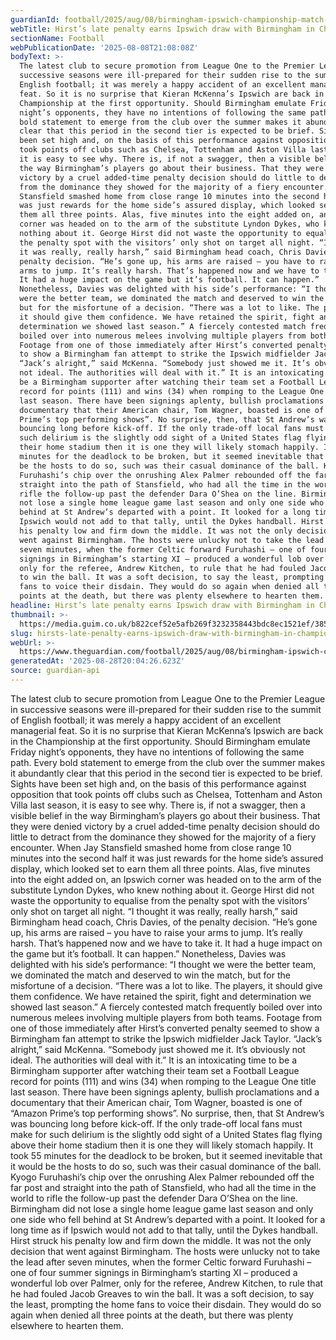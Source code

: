 ```yaml
---
guardianId: football/2025/aug/08/birmingham-ipswich-championship-match-report
webTitle: Hirst’s late penalty earns Ipswich draw with Birmingham in Championship opener
sectionName: Football
webPublicationDate: '2025-08-08T21:08:08Z'
bodyText: >-
  The latest club to secure promotion from League One to the Premier League in
  successive seasons were ill-prepared for their sudden rise to the summit of
  English football; it was merely a happy accident of an excellent managerial
  feat. So it is no surprise that Kieran McKenna’s Ipswich are back in the
  Championship at the first opportunity. Should Birmingham emulate Friday
  night’s opponents, they have no intentions of following the same path. Every
  bold statement to emerge from the club over the summer makes it abundantly
  clear that this period in the second tier is expected to be brief. Sights have
  been set high and, on the basis of this performance against opposition that
  took points off clubs such as Chelsea, Tottenham and Aston Villa last season,
  it is easy to see why. There is, if not a swagger, then a visible belief in
  the way Birmingham’s players go about their business. That they were denied
  victory by a cruel added-time penalty decision should do little to detract
  from the dominance they showed for the majority of a fiery encounter. When Jay
  Stansfield smashed home from close range 10 minutes into the second half it
  was just rewards for the home side’s assured display, which looked set to earn
  them all three points. Alas, five minutes into the eight added on, an Ipswich
  corner was headed on to the arm of the substitute Lyndon Dykes, who knew
  nothing about it. George Hirst did not waste the opportunity to equalise from
  the penalty spot with the visitors’ only shot on target all night. “I thought
  it was really, really harsh,” said Birmingham head coach, Chris Davies, of the
  penalty decision. “He’s gone up, his arms are raised – you have to raise your
  arms to jump. It’s really harsh. That’s happened now and we have to take it.
  It had a huge impact on the game but it’s football. It can happen.”
  Nonetheless, Davies was delighted with his side’s performance: “I thought we
  were the better team, we dominated the match and deserved to win the match,
  but for the misfortune of a decision. “There was a lot to like. The players,
  it should give them confidence. We have retained the spirit, fight and
  determination we showed last season.” A fiercely contested match frequently
  boiled over into numerous melees involving multiple players from both teams.
  Footage from one of those immediately after Hirst’s converted penalty seemed
  to show a Birmingham fan attempt to strike the Ipswich midfielder Jack Taylor.
  “Jack’s alright,” said McKenna. “Somebody just showed me it. It’s obviously
  not ideal. The authorities will deal with it.” It is an intoxicating time to
  be a Birmingham supporter after watching their team set a Football League
  record for points (111) and wins (34) when romping to the League One title
  last season. There have been signings aplenty, bullish proclamations and a
  documentary that their American chair, Tom Wagner, boasted is one of “Amazon
  Prime’s top performing shows”. No surprise, then, that St Andrew’s was
  bouncing long before kick-off. If the only trade-off local fans must make for
  such delirium is the slightly odd sight of a United States flag flying above
  their home stadium then it is one they will likely stomach happily. It took 55
  minutes for the deadlock to be broken, but it seemed inevitable that it would
  be the hosts to do so, such was their casual dominance of the ball. Kyogo
  Furuhashi’s chip over the onrushing Alex Palmer rebounded off the far post and
  straight into the path of Stansfield, who had all the time in the world to
  rifle the follow-up past the defender Dara O’Shea on the line. Birmingham did
  not lose a single home league game last season and only one side who fell
  behind at St Andrew’s departed with a point. It looked for a long time as if
  Ipswich would not add to that tally, until the Dykes handball. Hirst struck
  his penalty low and firm down the middle. It was not the only decision that
  went against Birmingham. The hosts were unlucky not to take the lead after
  seven minutes, when the former Celtic forward Furuhashi – one of four summer
  signings in Birmingham’s starting XI – produced a wonderful lob over Palmer,
  only for the referee, Andrew Kitchen, to rule that he had fouled Jacob Greaves
  to win the ball. It was a soft decision, to say the least, prompting the home
  fans to voice their disdain. They would do so again when denied all three
  points at the death, but there was plenty elsewhere to hearten them.
headline: Hirst’s late penalty earns Ipswich draw with Birmingham in Championship opener
thumbnail: >-
  https://media.guim.co.uk/b822cef52e5afb269f3232358443bdc8ec1521ef/385_0_3851_3081/500.jpg
slug: hirsts-late-penalty-earns-ipswich-draw-with-birmingham-in-championship-opener
webUrl: >-
  https://www.theguardian.com/football/2025/aug/08/birmingham-ipswich-championship-match-report
generatedAt: '2025-08-28T20:04:26.623Z'
source: guardian-api
---
```

The latest club to secure promotion from League One to the Premier League in successive seasons were ill-prepared for their sudden rise to the summit of English football; it was merely a happy accident of an excellent managerial feat. So it is no surprise that Kieran McKenna’s Ipswich are back in the Championship at the first opportunity. Should Birmingham emulate Friday night’s opponents, they have no intentions of following the same path. Every bold statement to emerge from the club over the summer makes it abundantly clear that this period in the second tier is expected to be brief. Sights have been set high and, on the basis of this performance against opposition that took points off clubs such as Chelsea, Tottenham and Aston Villa last season, it is easy to see why. There is, if not a swagger, then a visible belief in the way Birmingham’s players go about their business. That they were denied victory by a cruel added-time penalty decision should do little to detract from the dominance they showed for the majority of a fiery encounter. When Jay Stansfield smashed home from close range 10 minutes into the second half it was just rewards for the home side’s assured display, which looked set to earn them all three points. Alas, five minutes into the eight added on, an Ipswich corner was headed on to the arm of the substitute Lyndon Dykes, who knew nothing about it. George Hirst did not waste the opportunity to equalise from the penalty spot with the visitors’ only shot on target all night. “I thought it was really, really harsh,” said Birmingham head coach, Chris Davies, of the penalty decision. “He’s gone up, his arms are raised – you have to raise your arms to jump. It’s really harsh. That’s happened now and we have to take it. It had a huge impact on the game but it’s football. It can happen.” Nonetheless, Davies was delighted with his side’s performance: “I thought we were the better team, we dominated the match and deserved to win the match, but for the misfortune of a decision. “There was a lot to like. The players, it should give them confidence. We have retained the spirit, fight and determination we showed last season.” A fiercely contested match frequently boiled over into numerous melees involving multiple players from both teams. Footage from one of those immediately after Hirst’s converted penalty seemed to show a Birmingham fan attempt to strike the Ipswich midfielder Jack Taylor. “Jack’s alright,” said McKenna. “Somebody just showed me it. It’s obviously not ideal. The authorities will deal with it.” It is an intoxicating time to be a Birmingham supporter after watching their team set a Football League record for points (111) and wins (34) when romping to the League One title last season. There have been signings aplenty, bullish proclamations and a documentary that their American chair, Tom Wagner, boasted is one of “Amazon Prime’s top performing shows”. No surprise, then, that St Andrew’s was bouncing long before kick-off. If the only trade-off local fans must make for such delirium is the slightly odd sight of a United States flag flying above their home stadium then it is one they will likely stomach happily. It took 55 minutes for the deadlock to be broken, but it seemed inevitable that it would be the hosts to do so, such was their casual dominance of the ball. Kyogo Furuhashi’s chip over the onrushing Alex Palmer rebounded off the far post and straight into the path of Stansfield, who had all the time in the world to rifle the follow-up past the defender Dara O’Shea on the line. Birmingham did not lose a single home league game last season and only one side who fell behind at St Andrew’s departed with a point. It looked for a long time as if Ipswich would not add to that tally, until the Dykes handball. Hirst struck his penalty low and firm down the middle. It was not the only decision that went against Birmingham. The hosts were unlucky not to take the lead after seven minutes, when the former Celtic forward Furuhashi – one of four summer signings in Birmingham’s starting XI – produced a wonderful lob over Palmer, only for the referee, Andrew Kitchen, to rule that he had fouled Jacob Greaves to win the ball. It was a soft decision, to say the least, prompting the home fans to voice their disdain. They would do so again when denied all three points at the death, but there was plenty elsewhere to hearten them.
